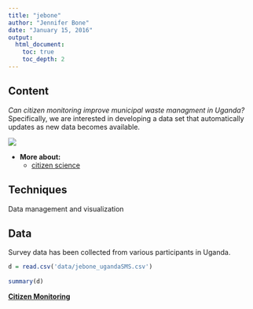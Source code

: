 ```yaml
---
title: "jebone"
author: "Jennifer Bone"
date: "January 15, 2016"
output: 
  html_document:
    toc: true
    toc_depth: 2
---
```

## Content
        
*Can citizen monitoring improve municipal waste managment in Uganda?* 
Specifically, we are interested in developing a data set that automatically updates as new data becomes available.

 
![](images/jebone_muganda.png)

* **More about:** 
    + [citizen science](https://en.wikipedia.org/wiki/Municipal_solid_waste)

## Techniques
        
Data management and visualization
        
## Data
        
Survey data has been collected from various participants in Uganda.

```r
d = read.csv('data/jebone_ugandaSMS.csv')
      
summary(d)
```

[**Citizen Monitoring**](http://<organization>.github.io)
